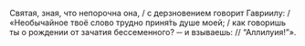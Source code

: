 Святая, зная, что непорочна она, / с дерзновением говорит Гавриилу: / «Необычайное твоё слово трудно приня́ть душе моей; / как говоришь ты о рождении от зачатия бессеменного? ─ и взываешь: // “Аллилуия!”».
